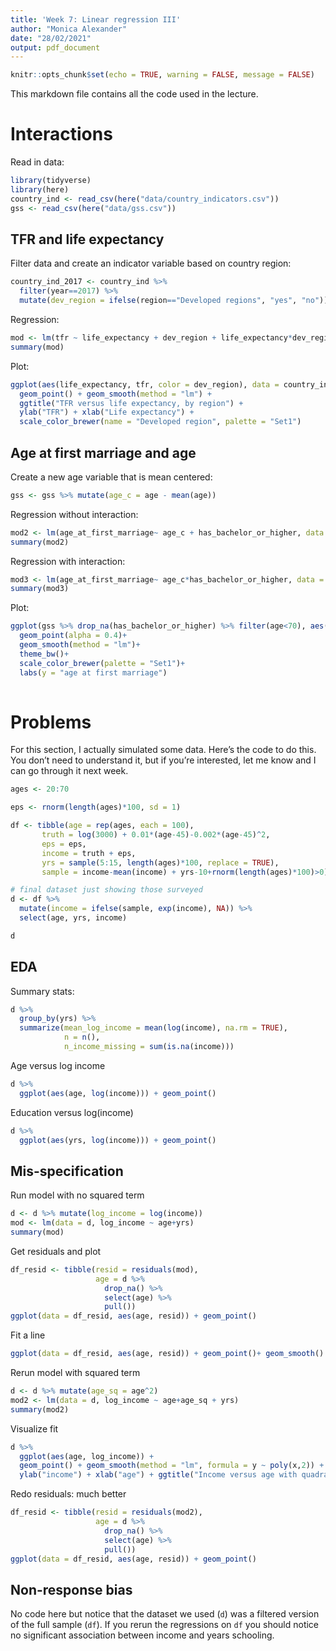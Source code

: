 ```yaml
---
title: 'Week 7: Linear regression III'
author: "Monica Alexander"
date: "28/02/2021"
output: pdf_document
---
```



```r
knitr::opts_chunk$set(echo = TRUE, warning = FALSE, message = FALSE)
```

This markdown file contains all the code used in the lecture.

# Interactions

Read in data: 

```r
library(tidyverse)
library(here)
country_ind <- read_csv(here("data/country_indicators.csv"))
gss <- read_csv(here("data/gss.csv"))
```


## TFR and life expectancy

Filter data and create an indicator variable based on country region:

```r
country_ind_2017 <- country_ind %>% 
  filter(year==2017) %>% 
  mutate(dev_region = ifelse(region=="Developed regions", "yes", "no"))
```

Regression:

```r
mod <- lm(tfr ~ life_expectancy + dev_region + life_expectancy*dev_region, data = country_ind_2017)
summary(mod)
```

Plot:

```r
ggplot(aes(life_expectancy, tfr, color = dev_region), data = country_ind_2017) + 
  geom_point() + geom_smooth(method = "lm") + 
  ggtitle("TFR versus life expectancy, by region") + 
  ylab("TFR") + xlab("Life expectancy") + 
  scale_color_brewer(name = "Developed region", palette = "Set1")
```


## Age at first marriage and age

Create a new age variable that is mean centered:
```r
gss <- gss %>% mutate(age_c = age - mean(age))
```

Regression without interaction:

```r
mod2 <- lm(age_at_first_marriage~ age_c + has_bachelor_or_higher, data = gss)
summary(mod2)
```

Regression with interaction:

```r
mod3 <- lm(age_at_first_marriage~ age_c*has_bachelor_or_higher, data = gss)
summary(mod3)
```

Plot: 

```r
ggplot(gss %>% drop_na(has_bachelor_or_higher) %>% filter(age<70), aes(x = age, y = age_at_first_marriage, color = has_bachelor_or_higher)) + 
  geom_point(alpha = 0.4)+
  geom_smooth(method = "lm")+
  theme_bw()+
  scale_color_brewer(palette = "Set1")+
  labs(y = "age at first marriage")
  
```

# Problems

For this section, I actually simulated some data. Here's the code to do this. You don't need to understand it, but if you're interested, let me know and I can go through it next week. 

```r
ages <- 20:70

eps <- rnorm(length(ages)*100, sd = 1)

df <- tibble(age = rep(ages, each = 100),
       truth = log(3000) + 0.01*(age-45)-0.002*(age-45)^2,
       eps = eps,
       income = truth + eps,
       yrs = sample(5:15, length(ages)*100, replace = TRUE),
       sample = income-mean(income) + yrs-10+rnorm(length(ages)*100)>0)

# final dataset just showing those surveyed
d <- df %>% 
  mutate(income = ifelse(sample, exp(income), NA)) %>% 
  select(age, yrs, income)

d
```

## EDA

Summary stats:

```r
d %>% 
  group_by(yrs) %>% 
  summarize(mean_log_income = mean(log(income), na.rm = TRUE),
            n = n(),
            n_income_missing = sum(is.na(income)))
```

Age versus log income

```r
d %>% 
  ggplot(aes(age, log(income))) + geom_point()
```

Education versus log(income)

```r
d %>% 
  ggplot(aes(yrs, log(income))) + geom_point()
```

## Mis-specification

Run model with no squared term

```r
d <- d %>% mutate(log_income = log(income))
mod <- lm(data = d, log_income ~ age+yrs)
summary(mod)
```

Get residuals and plot

```r
df_resid <- tibble(resid = residuals(mod), 
                   age = d %>% 
                     drop_na() %>% 
                     select(age) %>% 
                     pull())
ggplot(data = df_resid, aes(age, resid)) + geom_point()
```

Fit a line

```r
ggplot(data = df_resid, aes(age, resid)) + geom_point()+ geom_smooth()
```

Rerun model with squared term

```r
d <- d %>% mutate(age_sq = age^2)
mod2 <- lm(data = d, log_income ~ age+age_sq + yrs)
summary(mod2)
```

Visualize fit

```r
d %>% 
  ggplot(aes(age, log_income)) + 
  geom_point() + geom_smooth(method = "lm", formula = y ~ poly(x,2)) + 
  ylab("income") + xlab("age") + ggtitle("Income versus age with quadratic fit")
```

Redo residuals: much better

```r
df_resid <- tibble(resid = residuals(mod2), 
                   age = d %>% 
                     drop_na() %>% 
                     select(age) %>% 
                     pull())
ggplot(data = df_resid, aes(age, resid)) + geom_point()
```

## Non-response bias

No code here but notice that the dataset we used (`d`) was a filtered version of the full sample (`df`). If you rerun the regressions on `df` you should notice no significant association between income and years schooling. 

